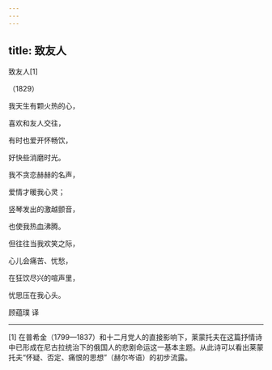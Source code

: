 ```yaml
---
---
---
```

title: 致友人
---



致友人[1]


（1829）

我天生有颗火热的心，

喜欢和友人交往，

有时也爱开怀畅饮，

好快些消磨时光。





我不贪恋赫赫的名声，

爱情才暖我心灵；

竖琴发出的激越颤音，

也使我热血沸腾。





但往往当我欢笑之际，

心儿会痛苦、忧愁，

在狂饮尽兴的喧声里，

忧思压在我心头。

顾蕴璞 译



* * *



[1] 在普希金（1799—1837）和十二月党人的直接影响下，莱蒙托夫在这篇抒情诗中已形成在尼古拉统治下的俄国人的悲剧命运这一基本主题。从此诗可以看出莱蒙托夫“怀疑、否定、痛恨的思想”（赫尔岑语）的初步流露。